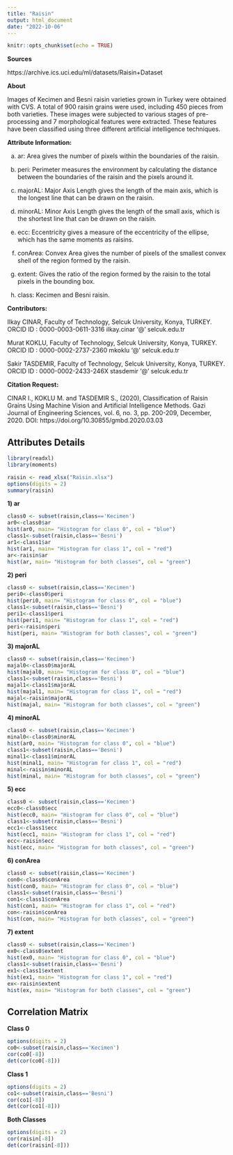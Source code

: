 ---
title: "Raisin"
output: html_document
date: "2022-10-06"
---

```{r setup, include=FALSE}
knitr::opts_chunk$set(echo = TRUE)
```

**Sources**

https://archive.ics.uci.edu/ml/datasets/Raisin+Dataset

**About**

Images of Kecimen and Besni raisin varieties grown in Turkey were obtained with CVS. A total of 900 raisin grains were used, including 450 pieces from both varieties. These images were subjected to various stages of pre-processing and 7 morphological features were extracted. These features have been classified using three different artificial intelligence techniques.

**Attribute Information:**

a)	ar: Area gives the number of pixels within the boundaries of the raisin.

b)	peri: Perimeter measures the environment by calculating the distance between the boundaries of the raisin and the pixels around it.

c)	majorAL: Major Axis Length gives the length of the main axis, which is the longest line that can be drawn on the raisin.

d)	minorAL: Minor Axis Length gives the length of the small axis, which is the shortest line that can be drawn on the raisin.

e)	ecc: Eccentricity gives a measure of the eccentricity of the ellipse, which has the same moments as raisins.

f)	conArea: Convex Area gives the number of pixels of the smallest convex shell of the region formed by the raisin.

g)	extent: Gives the ratio of the region formed by the raisin to the total pixels in the bounding box.

h)	class: Kecimen and Besni raisin.

**Contributors:**

Ilkay CINAR, Faculty of Technology, Selcuk University, Konya, TURKEY. ORCID ID : 0000-0003-0611-3316 ilkay.cinar ‘@’ selcuk.edu.tr

Murat KOKLU, Faculty of Technology, Selcuk University, Konya, TURKEY. ORCID ID : 0000-0002-2737-2360 mkoklu ‘@’ selcuk.edu.tr

Sakir TASDEMIR, Faculty of Technology, Selcuk University, Konya, TURKEY. ORCID ID : 0000-0002-2433-246X stasdemir ‘@’ selcuk.edu.tr

**Citation Request:**

CINAR I., KOKLU M. and TASDEMIR S., (2020), Classification of Raisin Grains Using Machine Vision and Artificial Intelligence Methods. Gazi Journal of Engineering Sciences, vol. 6, no. 3, pp. 200-209, December, 2020. DOI: https://doi.org/10.30855/gmbd.2020.03.03

## Attributes Details


```{r r1}
library(readxl)
library(moments)

raisin <- read_xlsx("Raisin.xlsx")
options(digits = 2)
summary(raisin)
```

**1) ar**

```{r r2,figures-side, fig.show='hold',out.width="33%"}
class0 <- subset(raisin,class=='Kecimen')
ar0<-class0$ar
hist(ar0, main= "Histogram for class 0", col = "blue")
class1<-subset(raisin,class=='Besni')
ar1<-class1$ar
hist(ar1, main= "Histogram for class 1", col = "red")
ar<-raisin$ar
hist(ar, main= "Histogram for both classes", col = "green")
```

**2) peri**

```{r r3,figures-side, fig.show='hold',out.width="33%"}
class0 <- subset(raisin,class=='Kecimen')
peri0<-class0$peri
hist(peri0, main= "Histogram for class 0", col = "blue")
class1<-subset(raisin,class=='Besni')
peri1<-class1$peri
hist(peri1, main= "Histogram for class 1", col = "red")
peri<-raisin$peri
hist(peri, main= "Histogram for both classes", col = "green")
```

**3) majorAL**

```{r r4,figures-side, fig.show='hold',out.width="33%"}
class0 <- subset(raisin,class=='Kecimen')
majal0<-class0$majorAL
hist(majal0, main= "Histogram for class 0", col = "blue")
class1<-subset(raisin,class=='Besni')
majal1<-class1$majorAL
hist(majal1, main= "Histogram for class 1", col = "red")
majal<-raisin$majorAL
hist(majal, main= "Histogram for both classes", col = "green")
```

**4) minorAL**

```{r r5,figures-side, fig.show='hold',out.width="33%"}
class0 <- subset(raisin,class=='Kecimen')
minal0<-class0$minorAL
hist(ar0, main= "Histogram for class 0", col = "blue")
class1<-subset(raisin,class=='Besni')
minal1<-class1$minorAL
hist(minal1, main= "Histogram for class 1", col = "red")
minal<-raisin$minorAL
hist(minal, main= "Histogram for both classes", col = "green")
```

**5) ecc**

```{r r6,figures-side, fig.show='hold',out.width="33%"}
class0 <- subset(raisin,class=='Kecimen')
ecc0<-class0$ecc
hist(ecc0, main= "Histogram for class 0", col = "blue")
class1<-subset(raisin,class=='Besni')
ecc1<-class1$ecc
hist(ecc1, main= "Histogram for class 1", col = "red")
ecc<-raisin$ecc
hist(ecc, main= "Histogram for both classes", col = "green")
```

**6) conArea**

```{r r7,figures-side, fig.show='hold',out.width="33%"}
class0 <- subset(raisin,class=='Kecimen')
con0<-class0$conArea
hist(con0, main= "Histogram for class 0", col = "blue")
class1<-subset(raisin,class=='Besni')
con1<-class1$conArea
hist(con1, main= "Histogram for class 1", col = "red")
con<-raisin$conArea
hist(con, main= "Histogram for both classes", col = "green")
```

**7) extent**

```{r r8,figures-side, fig.show='hold',out.width="33%"}
class0 <- subset(raisin,class=='Kecimen')
ex0<-class0$extent
hist(ex0, main= "Histogram for class 0", col = "blue")
class1<-subset(raisin,class=='Besni')
ex1<-class1$extent
hist(ex1, main= "Histogram for class 1", col = "red")
ex<-raisin$extent
hist(ex, main= "Histogram for both classes", col = "green")
```

## Correlation Matrix

**Class 0**

```{r}
options(digits = 2)
co0<-subset(raisin,class=='Kecimen')
cor(co0[-8])
det(cor(co0[-8]))
```

**Class 1**

```{r}
options(digits = 2)
co1<-subset(raisin,class=='Besni')
cor(co1[-8])
det(cor(co1[-8]))
```

**Both Classes**

```{r}
options(digits = 2)
cor(raisin[-8])
det(cor(raisin[-8]))
```